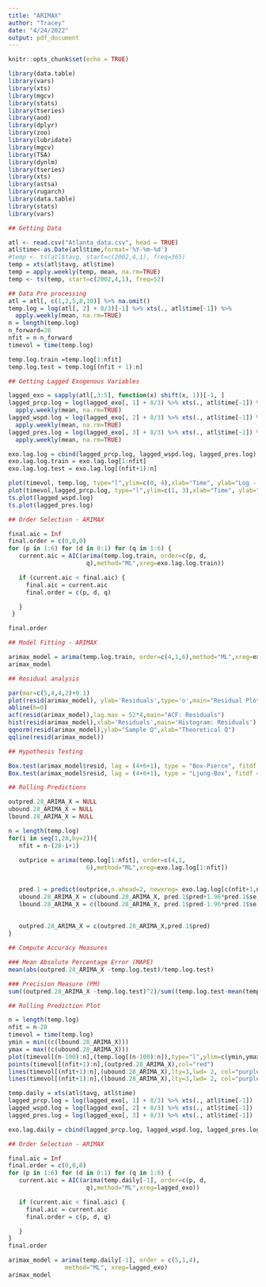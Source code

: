 ```yaml
---
title: "ARIMAX"
author: "Tracey"
date: "4/24/2022"
output: pdf_document
---
```


```r
knitr::opts_chunk$set(echo = TRUE)
```

```r
library(data.table)
library(vars)
library(xts)
library(mgcv)
library(stats)
library(tseries)
library(aod)
library(dplyr)
library(zoo) 
library(lubridate) 
library(mgcv)
library(TSA) 
library(dynlm)
library(tseries)
library(xts)
library(astsa)
library(rugarch)
library(data.table)
library(stats)
library(vars)

```

```r
## Getting Data

atl <- read.csv("Atlanta_data.csv", head = TRUE)
atl$time<-as.Date(atl$time,format='%Y-%m-%d')
#temp <- ts(atl$tavg, start=c(2002,4,1), freq=365)
temp = xts(atl$tavg, atl$time)
temp = apply.weekly(temp, mean, na.rm=TRUE)
temp <- ts(temp, start=c(2002,4,1), freq=52)
```

```r
## Data Pre processing
atl = atl[, c(1,2,5,8,10)] %>% na.omit() 
temp.log = log(atl[, 2] + 8/3)[-1] %>% xts(., atl$time[-1]) %>%
  apply.weekly(mean, na.rm=TRUE)
n = length(temp.log)
n_forward=28
nfit = n-n_forward
timevol = time(temp.log)

temp.log.train =temp.log[1:nfit]
temp.log.test = temp.log[(nfit + 1):n]
```


```r
## Getting Lagged Exogenous Variables

lagged_exo = sapply(atl[,3:5], function(x) shift(x, 1))[-1, ]
lagged_prcp.log = log(lagged_exo[, 1] + 8/3) %>% xts(., atl$time[-1]) %>%
  apply.weekly(mean, na.rm=TRUE)
lagged_wspd.log = log(lagged_exo[, 2] + 8/3) %>% xts(., atl$time[-1]) %>%
  apply.weekly(mean, na.rm=TRUE)
lagged_pres.log = log(lagged_exo[, 3] + 8/3) %>% xts(., atl$time[-1]) %>%
  apply.weekly(mean, na.rm=TRUE)

exo.lag.log = cbind(lagged_prcp.log, lagged_wspd.log, lagged_pres.log)
exo.lag.log.train = exo.lag.log[1:nfit]
exo.lag.log.test = exo.lag.log[(nfit+1):n]
```


```r
plot(timevol, temp.log, type="l",ylim=c(0, 4),xlab="Time", ylab="Log - Temperature")
plot(timevol,lagged_prcp.log, type="l",ylim=c(1, 3),xlab="Time", ylab="Log - Precipitation")
ts.plot(lagged_wspd.log)
ts.plot(lagged_pres.log)
```

```r
## Order Selection - ARIMAX

final.aic = Inf
final.order = c(0,0,0)
for (p in 1:6) for (d in 0:1) for (q in 1:6) {
   current.aic = AIC(arima(temp.log.train, order=c(p, d,
                      q),method="ML",xreg=exo.lag.log.train))

   if (current.aic < final.aic) {
     final.aic = current.aic
     final.order = c(p, d, q)

   }
 }

```


```r
final.order
```

```r
## Model Fitting - ARIMAX

arimax_model = arima(temp.log.train, order=c(4,1,6),method="ML",xreg=exo.lag.log.train)
arimax_model
```


```r
## Residual analysis

par(mar=c(5,4,4,2)+0.1)
plot(resid(arimax_model), ylab='Residuals',type='o',main="Residual Plot")
abline(h=0)
acf(resid(arimax_model),lag.max = 52*4,main="ACF: Residuals")
hist(resid(arimax_model),xlab='Residuals',main='Histogram: Residuals')
qqnorm(resid(arimax_model),ylab="Sample Q",xlab="Theoretical Q")
qqline(resid(arimax_model))
```

```r
## Hypothesis Testing

Box.test(arimax_model$resid, lag = (4+6+1), type = "Box-Pierce", fitdf = (4+6))
Box.test(arimax_model$resid, lag = (4+6+1), type = "Ljung-Box", fitdf = (4+6))
```

```r
## Rolling Predictions

outpred.28_ARIMA_X = NULL
ubound.28_ARIMA_X = NULL
lbound.28_ARIMA_X = NULL

n = length(temp.log)
for(i in seq(1,28,by=2)){
   nfit = n-(28-i+1)
   
   outprice = arima(temp.log[1:nfit], order=c(4,1,
                      6),method="ML",xreg=exo.lag.log[1:nfit])
   

   pred.1 = predict(outprice,n.ahead=2, newxreg= exo.lag.log[c(nfit+1,nfit+2)])
   ubound.28_ARIMA_X = c(ubound.28_ARIMA_X, pred.1$pred+1.96*pred.1$se)
   lbound.28_ARIMA_X = c(lbound.28_ARIMA_X, pred.1$pred-1.96*pred.1$se)
  
                                                                            
   outpred.28_ARIMA_X = c(outpred.28_ARIMA_X,pred.1$pred)
}
```





```r
## Compute Accuracy Measures 

### Mean Absolute Percentage Error (MAPE)
mean(abs(outpred.28_ARIMA_X -temp.log.test)/temp.log.test)

### Precision Measure (PM)
sum((outpred.28_ARIMA_X -temp.log.test)^2)/sum((temp.log.test-mean(temp.log.test))^2)
```


```r
## Rolling Prediction Plot

n = length(temp.log)
nfit = n-28
timevol = time(temp.log)
ymin = min((c(lbound.28_ARIMA_X)))
ymax = max((c(ubound.28_ARIMA_X)))
plot(timevol[(n-100):n],(temp.log[(n-100):n]),type="l",ylim=c(ymin,ymax),xlab="Time", ylab="Log - Temperature")
points(timevol[(nfit+1):n],(outpred.28_ARIMA_X),col="red")
lines(timevol[(nfit+1):n],(ubound.28_ARIMA_X),lty=3,lwd= 2, col="purple")
lines(timevol[(nfit+1):n],(lbound.28_ARIMA_X),lty=3,lwd= 2, col="purple")
```
```r
temp.daily = xts(atl$tavg, atl$time)
lagged_prcp.log = log(lagged_exo[, 1] + 8/3) %>% xts(., atl$time[-1]) 
lagged_wspd.log = log(lagged_exo[, 2] + 8/3) %>% xts(., atl$time[-1]) 
lagged_pres.log = log(lagged_exo[, 3] + 8/3) %>% xts(., atl$time[-1]) 

exo.lag.daily = cbind(lagged_prcp.log, lagged_wspd.log, lagged_pres.log)

## Order Selection - ARIMAX

final.aic = Inf
final.order = c(0,0,0)
for (p in 1:6) for (d in 0:1) for (q in 1:6) {
   current.aic = AIC(arima(temp.daily[-1], order=c(p, d,
                      q),method="ML",xreg=lagged_exo))

   if (current.aic < final.aic) {
     final.aic = current.aic
     final.order = c(p, d, q)

   }
}
final.order

arimax_model = arima(temp.daily[-1], order = c(5,1,4),
                method="ML", xreg=lagged_exo)
arimax_model
```
